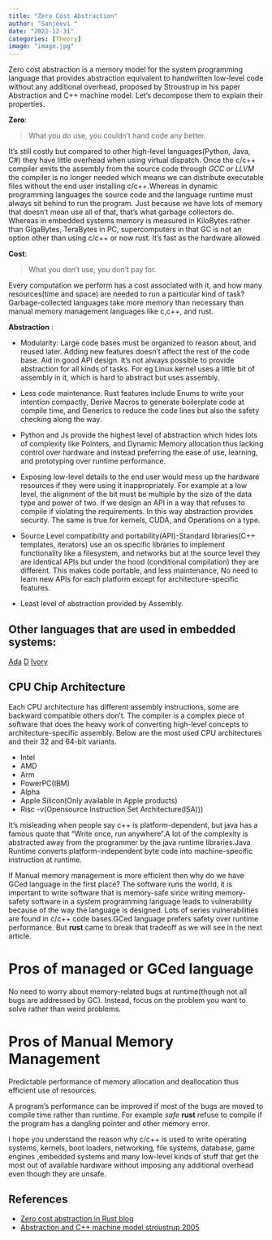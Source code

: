 ```yaml
---
title: "Zero Cost Abstraction"
author: "Sanjeevi "
date: "2022-12-31"
categories: [Theory]
image: "image.jpg"
---
```

Zero cost abstraction is a memory model for the system programming language that provides abstraction equivalent to handwritten low-level code without any additional overhead, proposed by Stroustrup in his paper Abstraction and C++ machine model. Let's decompose them to explain their properties.

**Zero**:

>What you do use, you couldn't hand code any better.

 It's still costly but compared to other high-level languages(Python, Java, C#) they have little overhead when using virtual dispatch. Once the c/c++ compiler emits the assembly from the source code through _GCC or LLVM_ the compiler is no longer needed which means we can distribute executable files without the end user installing c/c++.Whereas in dynamic programming languages the source code and the language runtime must always sit behind to run the program. Just because we have lots of memory that doesn't mean use all of that, that's what garbage collectors do. Whereas in embedded systems memory is measured in KiloBytes rather than GigaBytes, TeraBytes in PC, supercomputers in that GC is not an option other than using c/c++ or now rust. It's fast as the hardware allowed.

**Cost**:

>What you don't use, you don't pay for.

 Every computation we perform has a cost associated with it, and how many resources(time and space) are needed to run a particular kind of task? Garbage-collected languages take more memory than necessary than manual memory management languages like c,c++, and rust.

 **Abstraction** :

 - Modularity: Large code bases must be organized to reason about, and reused later. Adding new features doesn't affect the rest of the code base. Aid in good API design. 
 It's not always possible to provide abstraction for all kinds of tasks. For eg Linux kernel uses a little bit of assembly in it, which is hard to abstract but uses assembly.

 - Less code maintenance. Rust features include Enums to write your intention compactly, Derive Macros to generate boilerplate code at compile time, and Generics to reduce the code lines but also the safety checking along the way.

 - Python and Js provide the highest level of abstraction which hides lots of complexity like Pointers, and Dynamic Memory allocation thus lacking control over hardware and instead preferring the ease of use, learning, and prototyping over runtime performance.

 - Exposing low-level details to the end user would mess up the hardware resources if they were using it inappropriately. For example at a low level, the alignment of the bit must be multiple by the size of the data type and power of two. If we design an API in a way that refuses to compile if violating the requirements. In this way abstraction provides security. The same is true for kernels, CUDA, and Operations on a type.

- Source Level compatibility and portability(API)-Standard libraries(C++ templates, iterators) use an os specific libraries to implement functionality like a filesystem, and networks but at the source level they are identical APIs but under the hood (conditional compilation) they are different. This makes code portable, and less maintenance, No need to learn new APIs for each platform except for architecture-specific features.

- Least level of abstraction provided by Assembly. 

## Other languages that are used in embedded systems:

[Ada](https://www.adacore.com/about-spark)
[D](https://dlang.org/)
[Ivory](https://ivorylang.org)

## CPU Chip Architecture
 Each CPU architecture has different assembly instructions, some are backward compatible others don't. The compiler is a complex piece of software that does the heavy work of converting high-level concepts to architecture-specific assembly. Below are the most used CPU architectures and their 32 and 64-bit variants.

 - Intel
 - AMD
 - Arm
 - PowerPC(IBM)
 - Alpha
 - Apple Silicon(Only available in Apple products)
 - Risc -v(Opensource Instruction Set Architecture(ISA)))

 It's misleading when people say c++ is platform-dependent, but java has a famous quote that
"Write once, run anywhere".A lot of the complexity is abstracted away from the programmer by the java runtime libraries.Java Runtime converts platform-independent byte code into machine-specific instruction at runtime.


If Manual memory management is more efficient then why do we have GCed language in the first place? The software runs the world, it is important to write software that is memory-safe since writing memory-safety software in a system programming language leads to vulnerability because of the way the language is designed. Lots of series vulnerabilities are found in c/c++ code bases.GCed language prefers safety over runtime performance. But **rust** came to break that tradeoff as we will see in the next article. 

# Pros of managed or GCed language
No need to worry about memory-related bugs at runtime(though not all bugs are addressed by GC). Instead, focus on the problem you want to solve rather than weird problems.

# Pros of Manual Memory Management
Predictable performance of memory allocation and deallocation thus efficient use of resources.
 
A program's performance can be improved if most of the bugs are moved to compile time rather than runtime. For example *safe* **rust** refuse to compile if the program has a dangling pointer and other memory error.

I hope you understand the reason why c/c++ is used to write operating systems, kernels, boot loaders, networking, file systems, database, game engines ,embedded systems and many low-level kinds of stuff that get the most out of available hardware without imposing any additional overhead even though they are unsafe.

## References
 - <a href="https://blog.rust-lang.org/2015/05/11/traits.html" target="_blank">Zero cost abstraction in Rust blog</a> 
- <a href="https://link.springer.com/chapter/10.1007/11535409_1" target="_blank">Abstraction and C++ machine model stroustrup 2005</a>